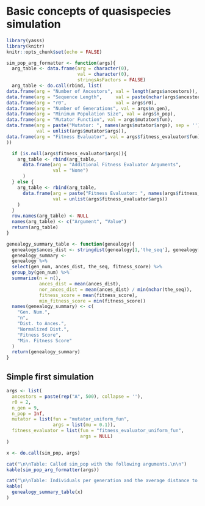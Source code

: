 # Basic concepts of quasispecies simulation

```r
library(yasss)
library(knitr)
knitr::opts_chunk$set(echo = FALSE)
```

```r
sim_pop_arg_formatter <- function(args){
  arg_table <- data.frame(arg = character(0),
                          val = character(0),
                          stringsAsFactors = FALSE)
  arg_table <- do.call(rbind, list(
data.frame(arg = "Number of Ancestors", val = length(args$ancestors)),
data.frame(arg = "Sequence Length",     val = paste(nchar(args$ancestors), collapse = ', ')),
data.frame(arg = "r0",                  val = args$r0),
data.frame(arg = "Number of Generations", val = args$n_gen),
data.frame(arg = "Minimum Population Size", val = args$n_pop),
data.frame(arg = "Mutator Function", val = args$mutator$fun),
data.frame(arg = paste("Mutator: ", names(args$mutator$args), sep = ''),
           val = unlist(args$mutator$args)),
data.frame(arg = "Fitness Evaluator", val = args$fitness_evaluator$fun)
))

  if (is.null(args$fitness_evaluator$args)){
    arg_table <- rbind(arg_table,
      data.frame(arg = "Additional Fitness Evaluator Arguments",
                 val = "None")
      )
  } else {
    arg_table <- rbind(arg_table,
      data.frame(arg = paste("Fitness Evaluator: ", names(args$fitness_evaluator$args), sep = ''),
                 val = unlist(args$fitness_evaluator$args))
    )
  }
  row.names(arg_table) <- NULL
  names(arg_table) <- c("Argument", "Value")
  return(arg_table)
}

genealogy_summary_table <- function(genealogy){
  genealogy$ances_dist <- stringdist(genealogy[1,'the_seq'], genealogy[,'the_seq'])
  genealogy_summary <-
  genealogy %>% 
  select(gen_num, ances_dist, the_seq, fitness_score) %>% 
  group_by(gen_num) %>%
  summarize(n = n(),
            ances_dist = mean(ances_dist),
            nor_ances_dist = mean(ances_dist) / min(nchar(the_seq)),
            fitness_score = mean(fitness_score),
            min_fitness_score = min(fitness_score))
  names(genealogy_summary) <- c(
    "Gen. Num.",
    "n",
    "Dist. to Ances.",
    "Normalized Dist.",
    "Fitness Score",
    "Min. Fitness Score"
  )
  return(genealogy_summary)
}
```

## Simple first simulation

```r
args <- list(
  ancestors = paste(rep("A", 500), collapse = ''),
  r0 = 2,
  n_gen = 9,
  n_pop = Inf,
  mutator = list(fun = "mutator_uniform_fun",
                 args = list(mu = 0.1)),
  fitness_evaluator = list(fun = "fitness_evaluator_uniform_fun",
                           args = NULL)
)

x <- do.call(sim_pop, args)

cat("\n\nTable: Called sim_pop with the following arguments.\n\n")
kable(sim_pop_arg_formatter(args))

cat("\n\nTable: Individuals per generation and the average distance to the original ancestor for the generation.\n\n")
kable(
  genealogy_summary_table(x)
)
```
